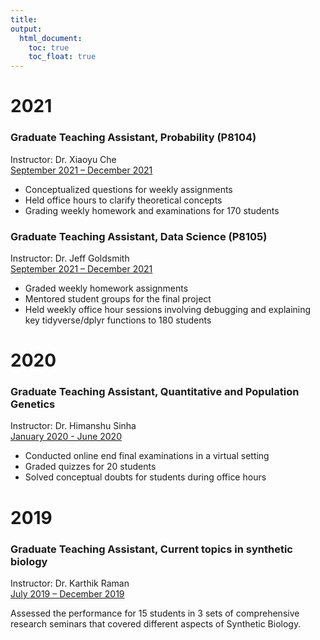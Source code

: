 ```yaml
---
title: 
output: 
  html_document:
    toc: true
    toc_float: true
---
```

# 2021
### Graduate Teaching Assistant, Probability (P8104)
Instructor: Dr. Xiaoyu Che
<u> <br> September 2021 – December 2021 </u>

* Conceptualized questions for weekly assignments 
* Held office hours to clarify theoretical concepts
* Grading weekly homework and examinations for 170 students

### Graduate Teaching Assistant, Data Science (P8105)
Instructor: Dr. Jeff Goldsmith
<u> <br> September 2021 – December 2021 </u>

* Graded weekly homework assignments
* Mentored student groups for the final project
* Held weekly office hour sessions involving debugging and explaining key tidyverse/dplyr functions to 180 students


# 2020
### Graduate Teaching Assistant, Quantitative and Population Genetics 
Instructor: Dr. Himanshu Sinha
<u> <br> January 2020 - June 2020 </u>

* Conducted online end final examinations in a virtual setting
* Graded quizzes for 20 students 
* Solved conceptual doubts for students during office hours

# 2019
### Graduate Teaching Assistant, Current topics in synthetic biology 
Instructor: Dr. Karthik Raman
<u> <br> July 2019 – December 2019 </u> 

Assessed the performance for 15 students in 3 sets of comprehensive research seminars that covered different aspects of Synthetic Biology.

